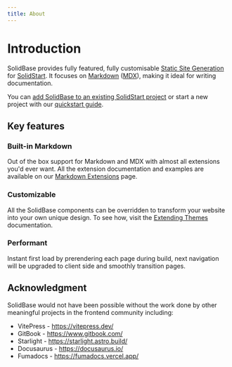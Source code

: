```yaml
---
title: About
---
```


# Introduction

SolidBase provides fully featured, fully customisable [Static Site Generation](https://www.wikiwand.com/en/articles/Static_site_generator) for [SolidStart](https://docs.solidjs.com/solid-start).
It focuses on [Markdown](https://www.wikiwand.com/en/articles/Markdown) ([MDX](https://mdxjs.com/)), making it ideal for writing documentation.

You can [add SolidBase to an existing SolidStart project](/add-to-existing) or start a new project with our [quickstart guide](/quickstart).

## Key features

### Built-in Markdown

Out of the box support for Markdown and MDX with almost all extensions you'd ever want. All the extension documentation and examples are available on our [Markdown Extensions](./md-extensions) page.

### Customizable

All the SolidBase components can be overridden to transform your website into your own unique design. To see how, visit the [Extending Themes](/extending-themes) documentation.

### Performant

Instant first load by prerendering each page during build, next navigation will be upgraded to client side and smoothly transition pages.

## Acknowledgment

SolidBase would not have been possible without the work done by other meaningful projects in the frontend community including:

- VitePress - https://vitepress.dev/
- GitBook - https://www.gitbook.com/
- Starlight - https://starlight.astro.build/
- Docusaurus - https://docusaurus.io/
- Fumadocs - https://fumadocs.vercel.app/
